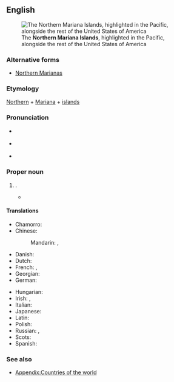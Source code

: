 ==English==
{{wikipedia}}
{{commonscat}}
[[File:Northern Mariana Islands in United States.svg|thumb|right|The '''Northern Mariana Islands''', highlighted in the Pacific, alongside the rest of the United States of America]]

===Alternative forms===
* [[Northern Marianas]]

===Etymology===
[[Northern]] + [[Mariana]] + [[island]]s {{etystub|en|When/how did this nomenclature come into usage?}}

===Pronunciation===
* {{a|UK}} {{IPA|en|/ˈnɔː.ðən ˌmæɹ.iˈæn.ə ˈaɪ.ləndz/}}
* {{a|US}} {{IPA|en|/ˈnɔɹ.ðɚn ˌmɛɹ.iˈæn.ə ˈaɪ.ləndz/}}
* {{audio|en|en-us-Northern Mariana Islands.ogg|Audio (US)}}

===Proper noun===
{{en-proper noun|head=[[northern|Northern]] [[Mariana]] [[island|Islands]]}}
 
# {{place|en|An <<archipelago>>, <<commonwealth>> and <<dependent territory>> (technically, an {{w|unincorporated territory}}) of the <<c/United States>> in the <<ocean/Pacific Ocean>>|official=Commonwealth of the Northern Mariana Islands}}.
#* {{quote-web
|en
|date=Jan 24, 2022
|author=K-Andrea Evarose Limol
|title=97% of eligible population fully vaccinated in CNMI, says CHCC
|archiveurl=https://web.archive.org/web/20220516204212/https://www.postguam.com/news/cnmi/97-of-eligible-population-fully-vaccinated-in-cnmi-says-chcc/article_7533d952-7437-11ec-90d0-7b3f8ba9a0ba.html
|archivedate=16 May 2022
|work={{w|Guam Daily Post}}
|text=As of Wednesday, 97.3% of the eligible population in the Commonwealth of the '''Northern Mariana Islands''', or 41,937 individuals, had been fully vaccinated against COVID-19, according to figures provided by the Commonwealth Healthcare Corp.}}

====Translations====
{{trans-top|archipelago}}
* Chamorro: {{t|ch|Sankattan Siha Na Islas Mariånas}}
* Chinese:
*: Mandarin: {{t+|cmn|北馬里亞納群島|sc=Hani}}, {{t+|cmn|北马里亚纳群岛|tr=Běi Mǎlǐyǎnà qúndǎo|sc=Hani}}
* Danish: {{t|da|Nordmarianerne}}
* Dutch: {{t+|nl|Noordelijke Marianen|p}}
* French: {{t+|fr|îles Mariannes du Nord|f-p}}, {{t|fr|Mariannes du Nord|f-p}}
* Georgian: {{t|ka|ჩრდილოეთ მარიანას კუნძულები}}
* German: {{t+|de|Nördliche Marianen|f-p}}
{{trans-mid}}
* Hungarian: {{t+|hu|Északi-Mariana-szigetek}}
* Irish: {{t|ga|na hOileáin Mháirianacha Thuaidh|m}}, {{t|ga|Máirianas Thuaidh}}
* Italian: {{t|it|Isole Marianne Settentrionali|f-p}}
* Japanese: {{t|ja|北マリアナ諸島|tr=Kita Mariana shotō}}
* Latin: {{t|la|Insulae Marianae Septentrionales}}
* Polish: {{t+|pl|Mariany Północne|f-p}}
* Russian: {{t|ru|Се́верные Мариа́нские острова́|m-p}}, {{t|ru|Се́верные Мариа́ны|f-p}}
* Scots: {{t|sco|Northren Mariana Islands}}
* Spanish: {{t+|es|Islas Marianas del Norte|f-p}}
{{trans-bottom}}

===See also===
* [[Appendix:Countries of the world]]
{{table:USA/en}}
